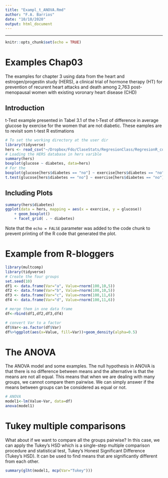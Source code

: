 ```yaml
---
title: "Exampl_t_ANOVA.Rmd"
author: "F.A. Barrios"
date: "10/10/2020"
output: html_document
---
```


---

```r
knitr::opts_chunk$set(echo = TRUE)
```

# Examples Chap03 
The examples for chapter 3 using data from the heart and estrogen/progestin study (HERS), a clinical trial of hormone therapy (HT) for prevention of recurent heart attacks and death among 2,763 post-menopausal women with existing voronary heart disease (CHD)

## Introduction
t-Test example presented in Tabel 3.1 of the t-Test of difference in average glucose by exercise for the women that are not diabetic. These eamples are to revisit som t-test R estimations
```r
# To set the working directory at the user dir
library(tidyverse)
hers <- read_csv("~/Dropbox/Fdo/ClaseStats/RegresionClass/RegresionR_codeDataRegressBook/Chap3/hersdata.csv")
# Loading the HERS database in hers varible
summary(hers)
boxplot(glucose ~ diabetes, data=hers)
# For the 
boxplot(glucose[hers$diabetes == "no"] ~ exercise[hers$diabetes == "no"], alternative="two.sided", data=hers)
t.test(glucose[hers$diabetes == "no"] ~ exercise[hers$diabetes == "no"], data=hers, alternative="two.sided", mu=0, paired=FALSE, var.equal=TRUE)
```

## Including Plots

```r
summary(hers$diabetes)
ggplot(data = hers, mapping = aes(x = exercise, y = glucose)) 
    + geom_boxplot() 
    + facet_grid( . ~ diabetes)
```

Note that the `echo = FALSE` parameter was added to the code chunk to prevent printing of the R code that generated the plot.

# Example from R-bloggers
```r
library(multcomp)
library(tidyverse)
# Create the four groups
set.seed(10) 
df1 <- data.frame(Var="a", Value=rnorm(100,10,5))
df2 <- data.frame(Var="b", Value=rnorm(100,10,5))
df3 <- data.frame(Var="c", Value=rnorm(100,11,6))
df4 <- data.frame(Var="d", Value=rnorm(100,11,6))

# merge them in one data frame
df<-rbind(df1,df2,df3,df4)

# convert Var to a factor
df$Var<-as.factor(df$Var)
df%>%ggplot(aes(x=Value, fill=Var))+geom_density(alpha=0.5)
```
# The ANOVA
The ANOVA model and some examples. The null hypothesis in ANOVA is that there is no difference between means and the alternative is that the means are not all equal. This means that when we are dealing with many groups, we cannot compare them pairwise. We can simply answer if the means between groups can be considered as equal or not.

```r
# ANOVA
model1<-lm(Value~Var, data=df)
anova(model1)
```

# Tukey multiple comparisons
What about if we want to compare all the groups pairwise? In this case, we can apply the Tukey’s HSD which is a single-step multiple comparison procedure and statistical test, Tukey's Honest Significant Difference (Tukey's HSD). It can be used to find means that are significantly different from each other.

```r
summary(glht(model1, mcp(Var="Tukey")))
```

